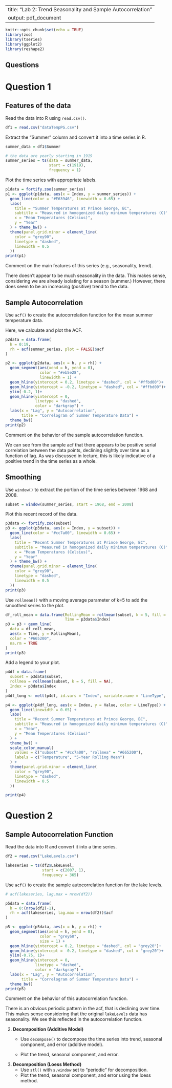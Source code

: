 
---
title: "Lab 2: Trend Seasonality and Sample Autocorrelation"
output: pdf_document
---

```r
knitr::opts_chunk$set(echo = TRUE)
library(zoo)
library(tseries)
library(ggplot2)
library(reshape2)
```

## Questions

# Question 1

## Features of the data


Read the data into R using `read.csv()`.
```r
df1 = read.csv("dataTempPG.csv")
```

Extract the "Summer" column and convert it into a time series in R.

```r
summer_data = df1$Summer

# the data are yearly starting in 1919
summer_series = ts(data = summer_data,
                   start = c(1919),
                   frequency = 1)
```
Plot the time series with appropriate labels.
```r
p1data = fortify.zoo(summer_series)
p1 <- ggplot(p1data, aes(x = Index, y = summer_series)) +
  geom_line(color = "#E63946", linewidth = 0.65) +
  labs(
    title = "Summer Temperatures at Prince George, BC",
    subtitle = "Measured in homogenized daily minimum temperatures (C)",
    x = "Mean Temperatures (Celsius)",
    y = "Year"
  ) + theme_bw() +
  theme(panel.grid.minor = element_line(
    color = "grey90",
    linetype = "dashed",
    linewidth = 0.5
  ))
print(p1)
```


Comment on the main features of this series (e.g., seasonality, trend).


There doesn't appear to be much seasonality in the data. This makes sense, considering we are already isolating for a season (summer.) However, there does seem to be an increasing (positive) trend to the data. 


## Sample Autocorrelation
Use `acf()` to create the autocorrelation function for the mean summer temperature data.


Here, we calculate and plot the ACF.
```r

p2data = data.frame(
  h = 0:19,
  rh = acf(summer_series, plot = FALSE)$acf
)

p2 <- ggplot(p2data, aes(x = h, y = rh)) +
  geom_segment(aes(xend = h, yend = 0),
               color = "#eb5e28",
               linewidth = 1) +
  geom_hline(yintercept = 0.2, linetype = "dashed", col = "#ffbd00")+
  geom_hline(yintercept = -0.2, linetype = "dashed", col = "#ffbd00")+
  ylim(-0.2, 1)+
  geom_hline(yintercept = 0,
             linetype = "dashed",
             color = "darkgray") +
  labs(x = "Lag", y = "Autocorrelation", 
       title = "Correlogram of Summer Temperature Data") +
  theme_bw()
print(p2)
```

Comment on the behavior of the sample autocorrelation function.

We can see from the sample acf that there appears to be positive serial correlation between the data points, declining slightly over time as a function of lag. As was discussed in lecture, this is likely indicative of a positive trend in the time series as a whole. 



## Smoothing



Use `window()` to extract the portion of the time series between 1968 and 2008.
 
 ```r
 subset = window(summer_series, start = 1968, end = 2008)
 ```
 
Plot this recent record of the data.

```r
p3data <- fortify.zoo(subset)
p3 <- ggplot(p3data, aes(x = Index, y = subset)) +
  geom_line(color = "#cc7a00", linewidth = 0.65) +
  labs(
    title = "Recent Summer Temperatures at Prince George, BC",
    subtitle = "Measured in homogenized daily minimum temperatures (C)",
    x = "Mean Temperatures (Celsius)",
    y = "Year"
  ) + theme_bw() +
  theme(panel.grid.minor = element_line(
    color = "grey90",
    linetype = "dashed",
    linewidth = 0.5
  ))
print(p3)
```
 
 
 
 Use `rollmean()` with a moving average parameter of k=5 to add the smoothed series to the plot.
  
```r
df_roll_mean = data.frame(RollingMean = rollmean(subset, k = 5, fill = NA),
                          Time = p3data$Index)
p3 = p3 + geom_line(
  data = df_roll_mean,
  aes(x = Time, y = RollingMean),
  color = "#665200",
  na.rm = TRUE
)
print(p3)

```
  
Add a legend to your plot.

```r

p4df = data.frame(
  subset = p3data$subset,
  rollmea = rollmean(subset, k = 5, fill = NA),
  Index = p3data$Index
)
p4df_long <- melt(p4df, id.vars = "Index", variable.name = "LineType", value.name = "Value")

p4 <- ggplot(p4df_long, aes(x = Index, y = Value, color = LineType)) +
  geom_line(linewidth = 0.65) +
  labs(
    title = "Recent Summer Temperatures at Prince George, BC",
    subtitle = "Measured in homogenized daily minimum temperatures (C)",
    x = "Year",
    y = "Mean Temperatures (Celsius)"
  ) + 
  theme_bw() +
  scale_color_manual(
    values = c("subset" = "#cc7a00", "rollmea" = "#665200"),
    labels = c("Temperature", "5-Year Rolling Mean")
  ) +
  theme(panel.grid.minor = element_line(
    color = "grey90",
    linetype = "dashed",
    linewidth = 0.5
  ))

print(p4)
```

# Question 2


## Sample Autocorrelation Function


Read the data into R and convert it into a time series.

```r
df2 = read.csv("LakeLevels.csv")

lakeseries = ts(df2$LakeLevel, 
                start = c(2007, 1),
                frequency = 365)
```
Use `acf()` to create the sample autocorrelation function for the lake levels.

```r
# acf(lakeseries, lag.max = nrow(df2))

p5data = data.frame(
  h = 0:(nrow(df2)-1),
  rh = acf(lakeseries, lag.max = nrow(df2))$acf
)

p5 <- ggplot(p5data, aes(x = h, y = rh)) +
  geom_segment(aes(xend = h, yend = 0),
               color = "grey60",
               size = 1) +
  geom_hline(yintercept = 0.2, linetype = "dashed", col = "grey20")+
  geom_hline(yintercept = -0.2, linetype = "dashed", col = "grey20")+
  ylim(-0.75, 1)+
  geom_hline(yintercept = 0,
             linetype = "dashed",
             color = "darkgray") +
  labs(x = "Lag", y = "Autocorrelation", 
       title = "Correlogram of Summer Temperature Data") +
  theme_bw()
print(p5)
```

Comment on the behavior of this autocorrelation function.


There is an obvious periodic pattern in the acf, that is declining over time. This makes sense considering that the original `lakeLevels` data has seasonality. We see this reflected in the autocorrelation function.


2. **Decomposition (Additive Model)**
    - Use `decompose()` to decompose the time series into trend, seasonal component, and error (additive model).
    
    - Plot the trend, seasonal component, and error.

3. **Decomposition (Loess Method)**
    - Use `stl()` with `s.window` set to "periodic" for decomposition.
    - Plot the trend, seasonal component, and error using the loess method.
